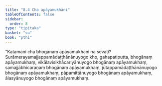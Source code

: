 ```yaml
---
title: "8.4 Cha apāyamukhāni"
tableOfContents: false
sidebar:
  order: 8
type: "tipitaka"
basket: "su"
book: "pthi"
---
```



<DynamicBreadcrumb />

<Division number="247" book="pthi" bookNo="8" page="148">

<Paragraph number="585" book="pthi">
“Katamāni cha bhogānaṃ apāyamukhāni na sevati? Surāmerayamajjappamādaṭṭhānānuyogo kho, gahapatiputta, bhogānaṃ apāyamukhaṃ, vikālavisikhācariyānuyogo bhogānaṃ apāyamukhaṃ, samajjābhicaraṇaṃ bhogānaṃ apāyamukhaṃ, jūtappamādaṭṭhānānuyogo bhogānaṃ apāyamukhaṃ, pāpamittānuyogo bhogānaṃ apāyamukhaṃ, ālasyānuyogo bhogānaṃ apāyamukhaṃ.
</Paragraph>
</Division>